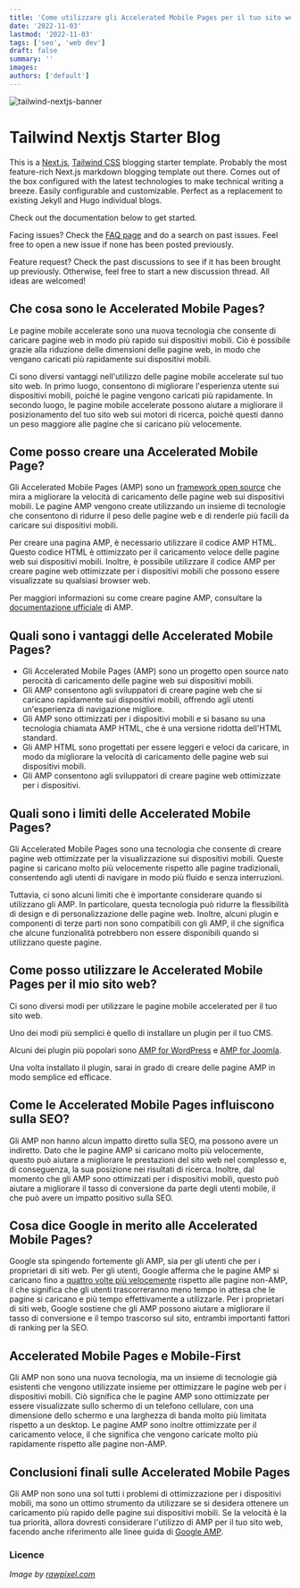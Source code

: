 ```yaml
---
title: 'Come utilizzare gli Accelerated Mobile Pages per il tuo sito web'
date: '2022-11-03'
lastmod: '2022-11-03'
tags: ['seo', 'web dev']
draft: false
summary: ''
images:
authors: ['default']
---
```


![tailwind-nextjs-banner](/static/images/twitter-card.png)

# Tailwind Nextjs Starter Blog

This is a [Next.js](https://nextjs.org/), [Tailwind CSS](https://tailwindcss.com/) blogging starter template. Probably the most feature-rich Next.js markdown blogging template out there. Comes out of the box configured with the latest technologies to make technical writing a breeze. Easily configurable and customizable. Perfect as a replacement to existing Jekyll and Hugo individual blogs.

Check out the documentation below to get started.

Facing issues? Check the [FAQ page](https://github.com/timlrx/tailwind-nextjs-starter-blog/wiki) and do a search on past issues. Feel free to open a new issue if none has been posted previously.

Feature request? Check the past discussions to see if it has been brought up previously. Otherwise, feel free to start a new discussion thread. All ideas are welcomed!


## Che cosa sono le Accelerated Mobile Pages?

Le pagine mobile accelerate sono una nuova tecnologia che consente di caricare pagine web in modo più rapido sui dispositivi mobili. Ciò è possibile grazie alla riduzione delle dimensioni delle pagine web, in modo che vengano caricati più rapidamente sui dispositivi mobili.

Ci sono diversi vantaggi nell'utilizzo delle pagine mobile accelerate sul tuo sito web. In primo luogo, consentono di migliorare l'esperienza utente sui dispositivi mobili, poiché le pagine vengono caricati più rapidamente. In secondo luogo, le pagine mobile accelerate possono aiutare a migliorare il posizionamento del tuo sito web sui motori di ricerca, poiché questi danno un peso maggiore alle pagine che si caricano più velocemente.


## Come posso creare una Accelerated Mobile Page?

Gli Accelerated Mobile Pages (AMP) sono un [framework open source](https://amp.dev/) che mira a migliorare la velocità di caricamento delle pagine web sui dispositivi mobili. Le pagine AMP vengono create utilizzando un insieme di tecnologie che consentono di ridurre il peso delle pagine web e di renderle più facili da caricare sui dispositivi mobili.

Per creare una pagina AMP, è necessario utilizzare il codice AMP HTML. Questo codice HTML è ottimizzato per il caricamento veloce delle pagine web sui dispositivi mobili. Inoltre, è possibile utilizzare il codice AMP per creare pagine web ottimizzate per i dispositivi mobili che possono essere visualizzate su qualsiasi browser web.

Per maggiori informazioni su come creare pagine AMP, consultare la [documentazione ufficiale](https://amp.dev/it/documentation/guides-and-tutorials/?format=websites) di AMP.


## Quali sono i vantaggi delle Accelerated Mobile Pages?

- Gli Accelerated Mobile Pages (AMP) sono un progetto open source nato perocità di caricamento delle pagine web sui dispositivi mobili. 
- Gli AMP consentono agli sviluppatori di creare pagine web che si caricano rapidamente sui dispositivi mobili, offrendo agli utenti un'esperienza di navigazione migliore. 
- Gli AMP sono ottimizzati per i dispositivi mobili e si basano su una tecnologia chiamata AMP HTML, che è una versione ridotta dell'HTML standard. 
- Gli AMP HTML sono progettati per essere leggeri e veloci da caricare, in modo da migliorare la velocità di caricamento delle pagine web sui dispositivi mobili. 
- Gli AMP consentono agli sviluppatori di creare pagine web ottimizzate per i dispositivi.


## Quali sono i limiti delle Accelerated Mobile Pages?

Gli Accelerated Mobile Pages sono una tecnologia che consente di creare pagine web ottimizzate per la visualizzazione sui dispositivi mobili. Queste pagine si caricano molto più velocemente rispetto alle pagine tradizionali, consentendo agli utenti di navigare in modo più fluido e senza interruzioni.

Tuttavia, ci sono alcuni limiti che è importante considerare quando si utilizzano gli AMP. In particolare, questa tecnologia può ridurre la flessibilità di design e di personalizzazione delle pagine web. Inoltre, alcuni plugin e componenti di terze parti non sono compatibili con gli AMP, il che significa che alcune funzionalità potrebbero non essere disponibili quando si utilizzano queste pagine.


## Come posso utilizzare le Accelerated Mobile Pages per il mio sito web?

Ci sono diversi modi per utilizzare le pagine mobile accelerated per il tuo sito web.

Uno dei modi più semplici è quello di installare un plugin per il tuo CMS.

Alcuni dei plugin più popolari sono [AMP for WordPress](https://it.wordpress.org/plugins/amp/) e [AMP for Joomla](https://extensions.joomla.org/tags/amp/).

Una volta installato il plugin, sarai in grado di creare delle pagine AMP in modo semplice ed efficace.


## Come le Accelerated Mobile Pages influiscono sulla SEO?

Gli AMP non hanno alcun impatto diretto sulla SEO, ma possono avere un indiretto. Dato che le pagine AMP si caricano molto più velocemente, questo può aiutare a migliorare le prestazioni del sito web nel complesso e, di conseguenza, la sua posizione nei risultati di ricerca. Inoltre, dal momento che gli AMP sono ottimizzati per i dispositivi mobili, questo può aiutare a migliorare il tasso di conversione da parte degli utenti mobile, il che può avere un impatto positivo sulla SEO.


## Cosa dice Google in merito alle Accelerated Mobile Pages?

Google sta spingendo fortemente gli AMP, sia per gli utenti che per i proprietari di siti web. Per gli utenti, Google afferma che le pagine AMP si caricano fino a [quattro volte più velocemente](https://support.google.com/google-ads/answer/7496737?hl=it) rispetto alle pagine non-AMP, il che significa che gli utenti trascorreranno meno tempo in attesa che le pagine si caricano e più tempo effettivamente a utilizzarle. Per i proprietari di siti web, Google sostiene che gli AMP possono aiutare a migliorare il tasso di conversione e il tempo trascorso sul sito, entrambi importanti fattori di ranking per la SEO.


## Accelerated Mobile Pages e Mobile-First

Gli AMP non sono una nuova tecnologia, ma un insieme di tecnologie già esistenti che vengono utilizzate insieme per ottimizzare le pagine web per i dispositivi mobili. Ciò significa che le pagine AMP sono ottimizzate per essere visualizzate sullo schermo di un telefono cellulare, con una dimensione dello schermo e una larghezza di banda molto più limitata rispetto a un desktop. Le pagine AMP sono inoltre ottimizzate per il caricamento veloce, il che significa che vengono caricate molto più rapidamente rispetto alle pagine non-AMP.


## Conclusioni finali sulle Accelerated Mobile Pages

Gli AMP non sono una sol tutti i problemi di ottimizzazione per i dispositivi mobili, ma sono un ottimo strumento da utilizzare se si desidera ottenere un caricamento più rapido delle pagine sui dispositivi mobili. Se la velocità è la tua priorità, allora dovresti considerare l'utilizzo di AMP per il tuo sito web, facendo anche riferimento alle linee guida di [Google AMP](https://developers.google.com/search/docs/advanced/guidelines/amp?hl=it).



### Licence

*Image by [rawpixel.com](https://www.rawpixel.com/image/50818/free-illustration-vector-stopwatch-timer-hour)*
